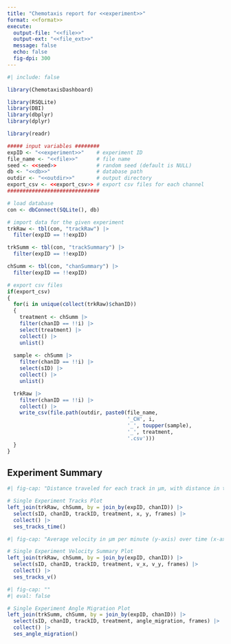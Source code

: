 ```yaml
---
title: "Chemotaxis report for <<experiment>>"
format: <<format>>
execute:
  output-file: "<<file>>"
  output-ext: "<<file_ext>>"
  message: false
  echo: false
  fig-dpi: 300
---
```


<!-- This file is meant to be edited and run by `export_ses`.
Running it outside of `export_ses` will not work without modifying the file -->

```r
#| include: false

library(ChemotaxisDashboard)

library(RSQLite)
library(DBI)
library(dbplyr)
library(dplyr)

library(readr)

##### input variables ########
expID <- "<<experiment>>"    # experiment ID
file_name <- "<<file>>"      # file name
seed <- <<seed>>             # random seed (default is NULL)
db <- "<<db>>"               # database path
outdir <- "<<outdir>>"       # output directory
export_csv <- <<export_csv>> # export csv files for each channel
##############################

# load database
con <- dbConnect(SQLite(), db)

# import data for the given experiment
trkRaw <- tbl(con, "trackRaw") |>
  filter(expID == !!expID)

trkSumm <- tbl(con, "trackSummary") |>
  filter(expID == !!expID)

chSumm <- tbl(con, "chanSummary") |>
  filter(expID == !!expID)

# export csv files
if(export_csv)
{
  for(i in unique(collect(trkRaw)$chanID))
  {
    treatment <- chSumm |>
    filter(chanID == !!i) |>
    select(treatment) |>
    collect() |>
    unlist()
  
  sample <- chSumm |>
    filter(chanID == !!i) |>
    select(sID) |>
    collect() |>
    unlist()

  trkRaw |>
    filter(chanID == !!i) |>
    collect() |>
    write_csv(file.path(outdir, paste0(file_name, 
                                       '_CH', i, 
                                       '_', toupper(sample),
                                       '_', treatment,
                                       '.csv')))
  }
}
```

## Experiment Summary

```r
#| fig-cap: "Distance traveled for each track in μm, with distance in the direction of the chemoattractant on the y-axis, and distance perpendicular to the chemoattractant on the x-axis. Each pane represents a channel in the assay, and tracks are time coded by color."

# Single Experiment Tracks Plot
left_join(trkRaw, chSumm, by = join_by(expID, chanID)) |>
  select(sID, chanID, trackID, treatment, x, y, frames) |>
  collect() |>
  ses_tracks_time()
```

```r
#| fig-cap: "Average velocity in μm per minute (y-axis) over time (x-axis) for each channel in the assay. Orange lines represent the velocity in the direction of the chemoattractant, and black lines represent the velocity perpendicular to the chemoattractant. The average over the entire duration of the assy is represented by the dashed lines."

# Single Experiment Velocity Summary Plot
left_join(trkRaw, chSumm, by = join_by(expID, chanID)) |>
  select(sID, chanID, trackID, treatment, v_x, v_y, frames) |>
  collect() |>
  ses_tracks_v()
```

```r
#| fig-cap: ""
#| eval: false

# Single Experiment Angle Migration Plot
left_join(trkSumm, chSumm, by = join_by(expID, chanID)) |>
  select(sID, chanID, trackID, treatment, angle_migration, frames) |>
  collect() |>
  ses_angle_migration()
```
